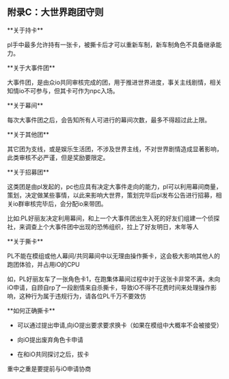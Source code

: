 
## 附录C：大世界跑团守则

<Callout type="info">
**关于持卡**
</Callout> 

pl手中最多允许持有一张卡，被撕卡后才可以重新车制，新车制角色不具备继承能力。

<Callout type="info">
**关于大事件团**
</Callout> 

大事件团，是由众io共同审核完成的团，用于推进世界进度，事关主线剧情，相关知情io不可参与，但其卡可作为npc入场。

<Callout type="info">
**关于幕间**
</Callout> 

每次大事件团之后，会告知所有人可进行的幕间次数，最多不得超过此上限。

<Callout type="info">
**关于其他团**
</Callout> 

其它团为支线，或是娱乐生活团，不涉及世界主线，不对世界剧情造成显著影响，此类审核不必严谨，但是奖励要限定。

<Callout type="info">
**关于招募团**
</Callout> 

这类团是由pl发起的，pc也应具有决定大事件走向的能力，pl可以利用幕间商量，策划，决定做某些事情，以此来影响大世界，策划完毕后pl发布公告进行招募，相关io群审核完毕后，会分配io来带团。

比如:PL好丽友决定利用幕间，和上一个大事件团出生入死的好友们组建一个侦探社，来调查上个大事件团中出现的恐怖组织，拉上了好友明日，末年等人

<Callout type="info">
**关于撕卡**
</Callout> 

PL不能在模组或他人幕间/共同幕间中以无理由操作撕卡，这会极大影响其他人的跑团体验，并占用iO的CPU

如，PL好丽友车了一张角色卡1，在跑集体幕间过程中对于这张卡非常不满，未向iO申请，自顾自rp了一段剧情来自杀撕卡，导致iO不得不花费时间来处理操作影响，这种行为属于违规行为，请各位PL千万不要效仿

<Callout type="info">
**如何正确撕卡**
</Callout> 

- 可以通过提出申请,向iO提出要求要求换卡（如果在模组中大概率不会被接受）

- 向iO提出废弃角色卡申请

- 在和iO共同探讨之后，拔卡

重中之重是要提前与iO申请协商
